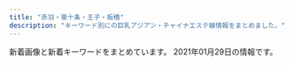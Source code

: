 ```yaml
---
title: "赤羽・東十条・王子・板橋"
description: "キーワード別にの巨乳アジアン・チャイナエステ嬢情報をまとめました。"
---
```


新着画像と新着キーワードをまとめています。
2021年01月29日の情報です。

<DmmAffiliateIns />
<KeywordTable
  shops={
    [
    {
        "station": "JR\u8d64\u7fbd\u99c5\u6771\u53e3",
        "url": "http://ka-en.work/",
        "img_links": [
            "http://ka-en.work/sp/img/sys.jpg",
            "http://ka-en.work/img/st4.jpg",
            "http://ka-en.work/img/st10.jpg",
            "http://ka-en.work/sp/img/st7.jpg",
            "http://ka-en.work/img/botton6.jpg",
            "http://ka-en.work/img/s3.jpg",
            "http://ka-en.work/sp/img/kanban.jpg",
            "http://ka-en.work/img/mo.png",
            "http://ka-en.work/sp/img/st4.jpg",
            "http://ka-en.work/sp/img/cam.jpg",
            "http://ka-en.work/sp/img/t-a.jpg",
            "http://ka-en.work/img/acc1.jpg",
            "http://ka-en.work/sp/img/st6.jpg",
            "http://ka-en.work/img/head.jpg",
            "http://ka-en.work/sp/img/p-9.jpg",
            "http://ka-en.work/sp/img/info.jpg",
            "http://ka-en.work/img/fla-3.jpg",
            "http://ka-en.work/img/s9.jpg",
            "http://ka-en.work/sp/img/botton.jpg",
            "http://ka-en.work/img/st2.jpg",
            "http://ka-en.work/sp/img/tel.jpg",
            "http://ka-en.work/img/acc4.jpg",
            "http://ka-en.work/img/s10.jpg",
            "http://ka-en.work/img/fla-2.jpg",
            "http://ka-en.work/img/acc5.jpg",
            "http://ka-en.work/img/kanban.jpg",
            "http://ka-en.work/img/botton3.jpg",
            "http://ka-en.work/sp/img/acc4.jpg",
            "http://ka-en.work/sp/img/pic.jpg",
            "http://ka-en.work/img/st9.jpg",
            "http://ka-en.work/img/s6.jpg",
            "http://ka-en.work/sp/img/pc.jpg",
            "http://ka-en.work/sp/img/tit.jpg",
            "http://ka-en.work/img/acc2.jpg",
            "http://ka-en.work/sp/img/acc5.jpg",
            "http://ka-en.work/sp/img/st1.jpg",
            "http://ka-en.work/sp/img/st2.jpg",
            "http://ka-en.work/img/botton.jpg",
            "http://ka-en.work/sp/img/time.jpg",
            "http://ka-en.work/img/botton2.jpg",
            "http://ka-en.work/sp/img/st8.jpg",
            "http://ka-en.work/img/s4.jpg",
            "http://ka-en.work/sp/img/acc1.jpg",
            "http://ka-en.work/sp/img/add.jpg",
            "http://ka-en.work/img/st1.jpg",
            "http://ka-en.work/img/st7.jpg",
            "http://ka-en.work/img/st3.jpg",
            "http://ka-en.work/sp/img/p-10.jpg",
            "http://ka-en.work/img/acc3.jpg",
            "http://ka-en.work/img/s7.jpg",
            "http://ka-en.work/sp/img/acc2.jpg",
            "http://ka-en.work/sp/img/acc3.jpg",
            "http://ka-en.work/sp/img/st9.jpg",
            "http://ka-en.work/sp/img/p-6.jpg",
            "http://ka-en.work/img/botton4.jpg",
            "http://ka-en.work/sp/img/t-r.jpg",
            "http://ka-en.work/sp/img/t-t.jpg",
            "http://ka-en.work/sp/img/t-s.jpg",
            "http://ka-en.work/sp/img/t-o.jpg",
            "http://ka-en.work/sp/img/st10.jpg",
            "http://ka-en.work/img/botton5.jpg",
            "http://ka-en.work/img/st8.jpg",
            "http://ka-en.work/sp/img/st3.jpg",
            "http://ka-en.work/img/s2.jpg",
            "http://ka-en.work/img/fla-1.jpg",
            "http://ka-en.work/img/foot.jpg",
            "http://ka-en.work/img/st6.jpg"
        ],
        "name": "\u83ef\u8276",
        "keywords": {
            "87": 1,
            "D": 5,
            "88": 2,
            "85": 12,
            "84": 1,
            "C": 17,
            "86": 2,
            "E": 3
        }
    },
    {
        "url": "https://higashijujo-mensesthe.com/",
        "name": "Love Sea",
        "station": "JR\u6771\u5341\u6761\u99c5\u5317\u53e3",
        "keywords": {},
        "img_links": [
            "https://higashijujo-mensesthe.com/button/blog.png",
            "https://higashijujo-mensesthe.com/icon/twitter.png",
            "https://higashijujo-mensesthe.com/staff/kimi-s1.jpg",
            "https://higashijujo-mensesthe.com/images/qrcode.png",
            "https://higashijujo-mensesthe.com/room/room-l1.jpg",
            "https://higashijujo-mensesthe.com/button/staff.png",
            "https://higashijujo-mensesthe.com/images/main-sp.jpg",
            "https://higashijujo-mensesthe.com/menu/friend.png",
            "https://higashijujo-mensesthe.com/menu/info.png",
            "https://higashijujo-mensesthe.com/button/home.png",
            "https://higashijujo-mensesthe.com/images/camp.jpg",
            "https://higashijujo-mensesthe.com/icon/yelp.png",
            "https://higashijujo-mensesthe.com/staff/kimi-l2.jpg",
            "https://higashijujo-mensesthe.com/staff/rika-l1.jpg",
            "https://higashijujo-mensesthe.com/staff/satomi-s1.jpg",
            "https://higashijujo-mensesthe.com/room/esthe3.jpg",
            "https://higashijujo-mensesthe.com/2020/02/29/lime-s1.jpg",
            "https://higashijujo-mensesthe.com/staff/satomi-l1.jpg",
            "https://higashijujo-mensesthe.com/room/room-l2.jpg",
            "https://higashijujo-mensesthe.com/room/room-l3.jpg",
            "https://higashijujo-mensesthe.com/menu/gallery.png",
            "https://higashijujo-mensesthe.com/menu/blog.png",
            "https://higashijujo-mensesthe.com/staff/kimi-s2.jpg",
            "https://higashijujo-mensesthe.com/2019/10/21/rika-s1.jpg",
            "https://higashijujo-mensesthe.com/room/esthe2.jpg",
            "https://higashijujo-mensesthe.com/staff/lime-l1.jpg",
            "https://higashijujo-mensesthe.com/images/main1.jpg",
            "https://higashijujo-mensesthe.com/menu/home.png",
            "https://higashijujo-mensesthe.com/room/esthe1.jpg",
            "https://higashijujo-mensesthe.com/2019/08/22/runa-s1.jpg",
            "https://higashijujo-mensesthe.com/icon/line.png",
            "https://higashijujo-mensesthe.com/2019/08/10/kimi-s1.jpg",
            "https://higashijujo-mensesthe.com/staff/runa-l1.jpg",
            "https://higashijujo-mensesthe.com/room/room-l4.jpg",
            "https://higashijujo-mensesthe.com/staff/kimi-l1.jpg",
            "https://higashijujo-mensesthe.com/icon/facebook.png",
            "https://higashijujo-mensesthe.com/images/clear.png",
            "https://higashijujo-mensesthe.com/2019/08/23/satomi-s1.jpg",
            "https://higashijujo-mensesthe.com/images/header3.png",
            "https://higashijujo-mensesthe.com/images/footer-l.png",
            "https://higashijujo-mensesthe.com/staff/rika-s1.jpg",
            "https://higashijujo-mensesthe.com/images/footer-r.png",
            "https://higashijujo-mensesthe.com/staff/runa-s1.jpg",
            "https://higashijujo-mensesthe.com/images/flower.png",
            "https://higashijujo-mensesthe.com/staff/lime-s1.jpg"
        ]
    },
    {
        "url": "http://www.crossu.xyz/",
        "name": "\u685c\u306e\u604b",
        "keywords": {
            "\u30bb\u30af\u30b7\u30fc": 5
        },
        "img_links": [
            "http://www.crossu.xyz/templets/default/picture/head.jpg",
            "http://www.crossu.xyz/templets/default/picture/staff_t.jpg",
            "http://www.crossu.xyz/uploads/181211/1-1Q2111433162D.jpg",
            "http://www.crossu.xyz/templets/default/picture/rec1.png",
            "http://www.crossu.xyz/uploads/180620/1-1P62010193X63.jpg",
            "http://www.crossu.xyz/templets/default/picture/news.jpg",
            "http://www.crossu.xyz/uploads/191129/1-19112914393CK.jpg",
            "http://www.crossu.xyz/uploads/180621/1-1P621101232H4.jpg",
            "http://www.crossu.xyz/uploads/191119/1-19111915043V27.jpg",
            "http://www.crossu.xyz/uploads/190924/1-1Z9241056212J.jpg",
            "http://www.crossu.xyz/uploads/180620/1-1P62010154K00.png",
            "http://www.crossu.xyz/templets/default/picture/interior_t.jpg",
            "http://www.crossu.xyz/uploads/allimg/180620/1-1P6201013133b.jpg",
            "http://www.crossu.xyz/uploads/200528/1-20052Q52142229.jpg"
        ],
        "station": "JR\u738b\u5b50\u99c5\u5317\u53e3"
    },
    {
        "name": "Flower",
        "img_links": [
            "http://flower.este88.com/gals/haruka1.jpg",
            "http://flower.este88.com/images/m01.jpg",
            "http://flower.este88.com/gals/riri1.jpg",
            "http://flower.este88.com/gals/emi1.jpg",
            "http://flower.este88.com/i/images/access5.jpg",
            "http://flower.este88.com/images/m03.jpg",
            "http://flower.este88.com/i/images/access6.jpg",
            "http://flower.este88.com/gals/yuuna1.jpg",
            "http://flower.este88.com/i/images/access7.jpg",
            "http://flower.este88.com/i/images/access3.jpg",
            "http://flower.este88.com/gals/moe1.jpg",
            "http://flower.este88.com/images/m05.jpg",
            "http://flower.este88.com/images/m04.jpg",
            "http://flower.este88.com/i/images/access1.jpg",
            "http://flower.este88.com/images/kp01.jpg",
            "http://flower.este88.com/i/images/access2.jpg",
            "http://flower.este88.com/images/m02.jpg",
            "http://flower.este88.com/images/dot.png",
            "http://flower.este88.com/gals/erika1.jpg",
            "http://flower.este88.com/images/img1.jpg",
            "http://flower.este88.com/i/images/access4.jpg"
        ],
        "url": "http://flower.este88.com/",
        "keywords": {},
        "station": "JR\u8d64\u7fbd\u99c5\u5357\u53e3"
    },
    {
        "url": "http://www.iyashinotabi.xyz/",
        "station": "\u84ee\u6839\u99c5\u6771\u53e3",
        "name": "\u6771\u6d0b\u30de\u30c3\u30b5\u30fc\u30b8\u96c5",
        "keywords": {},
        "img_links": [
            "http://www.iyashinotabi.xyz/images/images/index-ie_11_01.jpg",
            "http://www.iyashinotabi.xyz/images/nav/nav-sys.jpg",
            "http://www.iyashinotabi.xyz/images/images/index-ie_11_04.jpg",
            "http://www.iyashinotabi.xyz/images/index-ie_23.jpg",
            "http://www.iyashinotabi.xyz/images/top/t5.jpg",
            "http://www.iyashinotabi.xyz/images/index-ie_22.jpg",
            "http://www.iyashinotabi.xyz/images/images/sys_06.jpg",
            "http://www.iyashinotabi.xyz/images/shop/01.jpg",
            "http://www.iyashinotabi.xyz/images/nav/nav-staff.jpg",
            "http://www.iyashinotabi.xyz/images/staff/aya.jpg",
            "http://www.iyashinotabi.xyz/images/nav/nav-job.jpg",
            "http://www.iyashinotabi.xyz/images/shop/02.jpg",
            "http://www.iyashinotabi.xyz/images/staff/yumi.jpg",
            "http://www.iyashinotabi.xyz/images/images/sys_05.jpg",
            "http://www.iyashinotabi.xyz/images/top/t1.jpg",
            "http://www.iyashinotabi.xyz/images/index-ie_10.jpg",
            "http://www.iyashinotabi.xyz/images/index-ie_20.jpg",
            "http://www.iyashinotabi.xyz/images/index-ie_04.jpg",
            "http://www.iyashinotabi.xyz/images/shop/03.jpg",
            "http://www.iyashinotabi.xyz/images/index-ie_18.jpg",
            "http://www.iyashinotabi.xyz/images/staff/mika.jpg",
            "http://www.iyashinotabi.xyz/images/top/t6.jpg"
        ]
    },
    {
        "img_links": [
            "http://www.cocosia.work/img/bn_howto_sp.jpg",
            "http://www.cocosia.work/img/int1_sp.jpg",
            "http://www.cocosia.work/img/i_tel.png",
            "http://www.cocosia.work/staff/mika1.jpg",
            "http://www.cocosia.work/staff/mao.jpg",
            "http://www.cocosia.work/img/int1.jpg",
            "http://www.cocosia.work/img/header_info.png",
            "http://www.cocosia.work/staff/mao1.jpg",
            "http://www.cocosia.work/staff/rea.jpg",
            "http://www.cocosia.work/staff/riya1.jpg",
            "http://www.cocosia.work/img/int2.jpg",
            "http://www.cocosia.work/img/int2_sp.jpg",
            "http://www.cocosia.work/img/bn_contact.jpg",
            "http://www.cocosia.work/img/int3_sp.jpg",
            "http://www.cocosia.work/staff/mika.jpg",
            "http://www.cocosia.work/staff/hina1.jpg",
            "http://www.cocosia.work/staff/rea1.jpg",
            "http://www.cocosia.work/staff/riya.jpg",
            "http://www.cocosia.work/img/int3.jpg",
            "http://www.cocosia.work/img/bn_contact_sp.jpg",
            "http://www.cocosia.work/img/concept.jpg",
            "http://www.cocosia.work/img/concept_sp.jpg",
            "http://www.cocosia.work/staff/yuyu.jpg",
            "http://www.cocosia.work/staff/yuyu1.jpg",
            "http://www.cocosia.work/staff/hina.jpg",
            "http://www.cocosia.work/img/bn_howto.jpg"
        ],
        "name": "Cocosia \uff5e\u30b3\u30b3\u30b7\u30a2\uff5e",
        "station": "JR\u8d64\u7fbd\u99c5\u897f\u53e3",
        "url": "http://www.cocosia.work/",
        "keywords": {
            "C": 15,
            "E": 6,
            "85": 2,
            "86": 8,
            "87": 6,
            "D": 10
        }
    },
    {
        "keywords": {
            "85": 6,
            "86": 18,
            "88": 12,
            "D": 36
        },
        "name": "\u5922\u3054",
        "station": "JR\u5341\u6761\u99c5\u5357\u53e3",
        "img_links": [
            "https://yumego.tyo.cm/images/sp_tit_twitter.png",
            "https://yumego.tyo.cm/photos/sites/83/2020/12/2020120108205259.jpg",
            "https://yumego.tyo.cm/images/tit_therapist.png",
            "https://yumego.tyo.cm/images/sp_tit_therapist.png",
            "https://yumego.tyo.cm/images/room4.jpg",
            "https://yumego.tyo.cm/photos/sites/83/2020/12/2020120610415227.jpg",
            "https://yumego.tyo.cm/images/sp_tit_new.png",
            "https://yumego.tyo.cm/photos/sites/83/2020/12/2020120610415197.jpg",
            "https://yumego.tyo.cm/photos/sites/83/2020/12/2020120610415359.jpg",
            "https://yumego.tyo.cm/images/tit_staff01.png",
            "https://yumego.tyo.cm/images/room3.jpg",
            "https://yumego.tyo.cm/images/room1.jpg",
            "https://yumego.tyo.cm/images/top.jpg",
            "https://yumego.tyo.cm/images/room2.jpg",
            "https://yumego.tyo.cm/images/img_tel.png",
            "https://yumego.tyo.cm/images/tit_new.png",
            "https://yumego.tyo.cm/photos/sites/83/2020/12/2020120108205582.jpg",
            "https://yumego.tyo.cm/images/sp_tit_staff01.png",
            "https://yumego.tyo.cm/photos/sites/83/2020/12/2020120802122351.jpg",
            "https://yumego.tyo.cm/images/sp_top.jpg",
            "https://yumego.tyo.cm/photos/sites/83/2020/12/2020120802122165.jpg",
            "https://yumego.tyo.cm/images/tit_twitter.png",
            "https://yumego.tyo.cm/images/maining.jpg",
            "https://yumego.tyo.cm/photos/sites/83/2020/12/2020120610415351.jpg",
            "https://yumego.tyo.cm/images/tit_staff02.png",
            "https://yumego.tyo.cm/images/sp_tit_staff02.png",
            "https://yumego.tyo.cm/photos/sites/83/2020/12/2020120108205393.jpg"
        ],
        "url": "https://yumego.tyo.cm/"
    },
    {
        "name": "\u30c0\u30fc\u30ea\u30f3",
        "keywords": {
            "84": 2,
            "86": 4,
            "87": 2,
            "82": 2
        },
        "img_links": [
            "http://angel-aroma.net/img/m3.jpg",
            "http://angel-aroma.net/img/m4.jpg",
            "http://angel-aroma.net/img/stafft.jpg",
            "http://angel-aroma.net/img/m30.jpg",
            "http://angel-aroma.net/img/sta3.jpg",
            "http://angel-aroma.net/img/top.jpg",
            "http://angel-aroma.net/img/no.png",
            "http://angel-aroma.net/img/qr.jpg",
            "http://angel-aroma.net/img/m20.jpg",
            "http://angel-aroma.net/img/m5.jpg",
            "http://angel-aroma.net/img/m6.jpg",
            "http://angel-aroma.net/img/m10.jpg",
            "http://angel-aroma.net/img/sta1.jpg",
            "http://angel-aroma.net/img/m1.jpg",
            "http://angel-aroma.net/img/sta6.jpg",
            "http://angel-aroma.net/img/m2.jpg",
            "http://angel-aroma.net/img/sta5.jpg",
            "http://angel-aroma.net/img/sta2.jpg"
        ],
        "url": "http://angel-aroma.net/",
        "station": "JR\u8d64\u7fbd\u99c5\u6771\u53e3"
    },
    {
        "station": "JR\u738b\u5b50\u99c5\u5317\u53e3",
        "name": "\u30d7\u30ea\u30f3\u30b9",
        "url": "http://prince.tyo.cm/",
        "keywords": {
            "86": 18,
            "D": 63,
            "C": 9,
            "83": 9,
            "85": 45
        },
        "img_links": [
            "http://prince.tyo.cm/images/info.jpg",
            "http://prince.tyo.cm/images/room2.jpg",
            "http://prince.tyo.cm/images/room3.jpg",
            "http://prince.tyo.cm/photos/sites/76/2020/10/2020101906110056.jpg",
            "http://prince.tyo.cm/images/mobile.jpg",
            "http://prince.tyo.cm/photos/sites/76/2021/01/2021010702590166.jpg",
            "http://prince.tyo.cm/photos/sites/76/2021/01/2021010702590285.jpg",
            "http://prince.tyo.cm/images/s_cautions.jpg",
            "http://prince.tyo.cm/photos/sites/76/2020/10/2020101906110117.jpg",
            "http://prince.tyo.cm/photos/sites/76/2021/01/2021010702590295.jpg",
            "http://prince.tyo.cm/images/s_pick.jpg",
            "http://prince.tyo.cm/images/s_staff.jpg",
            "http://prince.tyo.cm/images/s_news.jpg",
            "http://prince.tyo.cm/images/s_info.jpg",
            "http://prince.tyo.cm/photos/sites/76/2020/10/2020101906110145.jpg",
            "http://prince.tyo.cm/photos/sites/76/2021/01/2021010702590356.jpg",
            "http://prince.tyo.cm/photos/sites/76/2020/10/2020101906110029.jpg",
            "http://prince.tyo.cm/images/room4.jpg",
            "http://prince.tyo.cm/images/room1.jpg",
            "http://prince.tyo.cm/images/top.jpg"
        ]
    },
    {
        "station": "JR\u8d64\u7fbd\u99c5",
        "keywords": {},
        "name": "Kiss you",
        "url": "http://kissyourelax.xyz/",
        "img_links": [
            "http://kissyourelax.xyz/uploads/190514/1-1Z5140R044351.jpg",
            "http://kissyourelax.xyz/uploads/190920/1-1Z9200Z645220.jpg",
            "http://kissyourelax.xyz/uploads/200812/1-200Q2125423452.jpg",
            "http://kissyourelax.xyz/uploads/190802/1-1ZP20P91YN.jpg",
            "http://kissyourelax.xyz/img/botton.jpg",
            "http://kissyourelax.xyz/uploads/190625/1-1Z625204313L6.jpg",
            "http://kissyourelax.xyz/uploads/190802/1-1ZP20P930U4.jpg",
            "http://kissyourelax.xyz/uploads/191213/1-19121315493M58.jpg",
            "http://kissyourelax.xyz/uploads/190426/1-1Z4261G221600.jpg",
            "http://kissyourelax.xyz/uploads/200929/1-200929125H1111.jpg",
            "http://kissyourelax.xyz/uploads/191129/1-191129154603T5.jpg",
            "http://kissyourelax.xyz/uploads/190422/1-1Z42214343N22.jpg",
            "http://kissyourelax.xyz/uploads/200929/1-200929125F62K.jpg",
            "http://kissyourelax.xyz/uploads/190712/1-1ZG2111A3147.jpg",
            "http://kissyourelax.xyz/uploads/200812/1-200Q212540D24.jpg",
            "http://kissyourelax.xyz/uploads/191213/1-1912131550052E.jpg",
            "http://kissyourelax.xyz/uploads/190422/1-1Z422143352a6.jpg",
            "http://kissyourelax.xyz/uploads/190422/1-1Z422144244F3.jpg",
            "http://kissyourelax.xyz/uploads/190514/1-1Z5140R02A31.jpg",
            "http://kissyourelax.xyz/uploads/190712/1-1ZG2111F3448.jpg",
            "http://kissyourelax.xyz/img/s0.png",
            "http://kissyourelax.xyz/uploads/190426/1-1Z4261G1591I.jpg",
            "http://kissyourelax.xyz/uploads/190426/1-1Z4261G229208.jpg",
            "http://kissyourelax.xyz/uploads/190625/1-1Z625203Q3N2.jpg"
        ]
    },
    {
        "station": "\u8d64\u7fbd\u5ca9\u6df5\u99c52\u756a\u51fa\u53e3",
        "keywords": {
            "87": 4,
            "D": 4
        },
        "img_links": [
            "http://www.goodtime.iesjp.com/photo_news/upimg/39901600bd6533312b_0.jpg",
            "http://www.goodtime.iesjp.com/images/m-top-right03.jpg",
            "http://www.goodtime.iesjp.com/images/m-right.jpg",
            "http://www.goodtime.iesjp.com/images/m-top02.jpg",
            "http://www.goodtime.iesjp.com/images/top-left01.jpg",
            "http://www.goodtime.iesjp.com/images/m-left.jpg",
            "http://www.goodtime.iesjp.com/images/m-top-right01.jpg",
            "http://www.goodtime.iesjp.com/files/003.jpg",
            "http://www.goodtime.iesjp.com/images/m-top03.jpg",
            "http://www.goodtime.iesjp.com/images/call.png",
            "http://www.goodtime.iesjp.com/images/m-yejiao.jpg",
            "http://www.goodtime.iesjp.com/files/002.jpg",
            "http://www.goodtime.iesjp.com/images/m-top-right02.jpg",
            "http://www.goodtime.iesjp.com/images/m-top-right04.jpg",
            "http://www.goodtime.iesjp.com/images/m-head.jpg"
        ],
        "name": "GOOD TIME",
        "url": "http://www.goodtime.iesjp.com/"
    },
    {
        "url": "http://hatsukoi.ests.jp/",
        "station": "JR\u738b\u5b50\u99c5\u4e2d\u592e\u53e3",
        "keywords": {
            "D": 7,
            "E": 2,
            "86": 2,
            "87": 5,
            "85": 2
        },
        "name": "\u521d\u604b",
        "img_links": [
            "http://hatsukoi.ests.jp/photos/sites/14/2020/06/2020060307150117.jpg",
            "http://hatsukoi.ests.jp/images/a3.jpg",
            "http://hatsukoi.ests.jp/photos/sites/14/2020/06/2020060307124296.jpg",
            "http://hatsukoi.ests.jp/images/room5.jpg",
            "http://hatsukoi.ests.jp/images/s_staff.png",
            "http://hatsukoi.ests.jp/photos/sites/14/2020/06/2020060307090565.jpg",
            "http://hatsukoi.ests.jp/images/room3.jpg",
            "http://hatsukoi.ests.jp/images/room4.jpg",
            "http://hatsukoi.ests.jp/images/room2.jpg",
            "http://hatsukoi.ests.jp/photos/sites/14/2020/06/2020060307155229.jpg",
            "http://hatsukoi.ests.jp/photos/sites/14/2020/06/2020060307173696.jpg",
            "http://hatsukoi.ests.jp/images/end.png",
            "http://hatsukoi.ests.jp/images/a2.jpg",
            "http://hatsukoi.ests.jp/images/top.png",
            "http://hatsukoi.ests.jp/images/s_link.png",
            "http://hatsukoi.ests.jp/photos/sites/14/2020/06/2020060307182168.jpg",
            "http://hatsukoi.ests.jp/photos/sites/14/2020/06/2020060307094856.jpg",
            "http://hatsukoi.ests.jp/images/a1.jpg",
            "http://hatsukoi.ests.jp/photos/sites/14/2020/06/2020060307190715.jpg",
            "http://hatsukoi.ests.jp/images/mobile.jpg",
            "http://hatsukoi.ests.jp/images/nei_bj1.png",
            "http://hatsukoi.ests.jp/images/room1.jpg",
            "http://hatsukoi.ests.jp/images/news.png",
            "http://hatsukoi.ests.jp/photos/sites/14/2020/06/2020060307164866.jpg"
        ]
    },
    {
        "station": "JR\u8d64\u7fbd\u99c5\u5357\u53e3",
        "img_links": [
            "http://www.darling.esjp.info/img/nav-005.png",
            "http://www.darling.esjp.info/img/nav-006.png",
            "http://www.darling.esjp.info/img/stb.jpg",
            "http://www.darling.esjp.info/files/003.jpg",
            "http://www.darling.esjp.info/files/007.jpg",
            "http://www.darling.esjp.info/files/002.jpg",
            "http://www.darling.esjp.info/img/nav-003.png",
            "http://www.darling.esjp.info/img/nav-002.png",
            "http://www.darling.esjp.info/img/top01.png",
            "http://www.darling.esjp.info/files/008.jpg",
            "http://www.darling.esjp.info/img/tel.png",
            "http://www.darling.esjp.info/img/nav-004.png",
            "http://www.darling.esjp.info/files/001.jpg",
            "http://www.darling.esjp.info/img/nav-001.png",
            "http://www.darling.esjp.info/img/stt.jpg"
        ],
        "keywords": {
            "86": 1,
            "D": 5,
            "87": 4
        },
        "url": "http://www.darling.esjp.info/",
        "name": "Darling \uff5e\u30c0\u30fc\u30ea\u30f3\uff5e"
    },
    {
        "keywords": {
            "98": 1,
            "89": 3,
            "88": 3,
            "\u30bb\u30af\u30b7\u30fc": 6,
            "87": 3
        },
        "station": "JR\u8d64\u7fbd\u99c5\u5357\u6539\u672d\u53e3(\u6771)",
        "name": "FLOWER",
        "img_links": [
            "http://esthe-japan.work/flower/upload/202004/1588153474.png"
        ],
        "url": "http://esthe-japan.work/flower/"
    },
    {
        "img_links": [
            "http://www.roserelaxation.info/upload/201808/thumb_dis/1535596152.jpg",
            "http://www.roserelaxation.info/upload/201807/1531195952.jpg",
            "http://www.roserelaxation.info/upload/images/20171206_132851.jpg",
            "http://www.roserelaxation.info/upload/201708/1502280972.jpg",
            "http://www.roserelaxation.info/upload/images/20171214_032900.jpg",
            "http://www.roserelaxation.info/upload/201807/thumb_dis/1531197286.jpg",
            "http://www.roserelaxation.info/upload/images/20171206_133002.jpg",
            "http://www.roserelaxation.info/upload/201807/thumb/1531195547.jpg",
            "http://www.roserelaxation.info/upload/202007/thumb_dis/1594636355.jpg",
            "http://www.roserelaxation.info/upload/images/20171206_132919.jpg",
            "http://www.roserelaxation.info/upload/202008/1598846272.jpg",
            "http://www.roserelaxation.info/upload/202007/thumb_dis/1594636684.jpg",
            "http://www.roserelaxation.info/upload/201807/1531197286.jpg",
            "http://www.roserelaxation.info/upload/images/20170525_102731.jpg",
            "http://www.roserelaxation.info/upload/201807/1531195547.jpg",
            "http://www.roserelaxation.info/upload/images/20170706_091357.jpg",
            "http://www.roserelaxation.info/upload/201807/thumb/1531195952.jpg",
            "http://www.roserelaxation.info/upload/202007/thumb_dis/1594636246.jpg",
            "http://www.roserelaxation.info/upload/images/20170613_104732.jpg",
            "http://www.roserelaxation.info/upload/202007/1594636684.jpg",
            "http://www.roserelaxation.info/upload/202007/thumb/1594636684.jpg",
            "http://www.roserelaxation.info/upload/202007/thumb/1594636246.jpg",
            "http://www.roserelaxation.info/upload/202007/1594636246.jpg",
            "http://www.roserelaxation.info/upload/201708/thumb_dis/1502280972.jpg",
            "http://www.roserelaxation.info/upload/201712/1512155748.jpg",
            "http://www.roserelaxation.info/upload/201712/thumb_dis/1512155748.jpg",
            "http://www.roserelaxation.info/upload/201807/thumb_dis/1531195547.jpg",
            "http://www.roserelaxation.info/upload/201801/thumb/1517150493.jpg",
            "http://www.roserelaxation.info/upload/images/20171206_132823.jpg",
            "http://www.roserelaxation.info/upload/201807/thumb_dis/1531195952.jpg",
            "http://www.roserelaxation.info/upload/201712/thumb/1512155748.jpg",
            "http://www.roserelaxation.info/upload/202007/1594636355.jpg",
            "http://www.roserelaxation.info/upload/201801/1517150493.jpg",
            "http://www.roserelaxation.info/upload/201801/thumb_dis/1517150493.jpg",
            "http://www.roserelaxation.info/upload/202007/thumb/1594636355.jpg",
            "http://www.roserelaxation.info/upload/202007/thumb_dis/1594636322.jpg",
            "http://www.roserelaxation.info/upload/201707/1499300573.jpg"
        ],
        "url": "http://www.roserelaxation.info/",
        "name": "Only one \uff5e\u30aa\u30f3\u30ea\u30fc\u30ef\u30f3\uff5e",
        "keywords": {},
        "station": "JR\u8d64\u7fbd\u99c5\u5357\u53e3"
    },
    {
        "keywords": {
            "89": 1,
            "E": 2,
            "86": 1,
            "85": 1,
            "C": 1,
            "84": 1,
            "87": 1,
            "D": 2
        },
        "url": "http://www.e-baby.work/",
        "img_links": [
            "http://www.e-baby.work/img/all/loader.png",
            "http://www.e-baby.work/staff/karenc.jpg",
            "http://www.e-baby.work/staff/rina1.jpg",
            "http://www.e-baby.work/img/all/icon2.png",
            "http://www.e-baby.work/staff/karen1.jpg",
            "http://www.e-baby.work/staff/haru1.jpg",
            "http://www.e-baby.work/staff/yuka1.jpg",
            "http://www.e-baby.work/staff/maya1.jpg"
        ],
        "station": "JR\u8d64\u7fbd\u99c5\u6771\u53e3",
        "name": "\u30a2\u30a4\u30ea\u30b9"
    },
    {
        "img_links": [
            "http://tenpo5.iest.info/images/top.jpg",
            "http://tenpo5.iest.info/images/mobile.jpg",
            "http://tenpo5.iest.info/photos/sites/28/2020/10/2020101301474624.jpg",
            "http://tenpo5.iest.info/images/room6.jpg",
            "http://tenpo5.iest.info/images/acc4.jpg",
            "http://tenpo5.iest.info/photos/sites/28/2020/08/2020082006021860.jpg",
            "http://tenpo5.iest.info/images/room1.jpg",
            "http://tenpo5.iest.info/photos/sites/28/2020/08/2020082006024737.jpg",
            "http://tenpo5.iest.info/photos/sites/28/2020/08/2020082006012320.jpg",
            "http://tenpo5.iest.info/images/s_news.jpg",
            "http://tenpo5.iest.info/images/room3.jpg",
            "http://tenpo5.iest.info/images/s3.jpg",
            "http://tenpo5.iest.info/images/acc5.jpg",
            "http://tenpo5.iest.info/images/acc6.jpg",
            "http://tenpo5.iest.info/images/acc3.jpg",
            "http://tenpo5.iest.info/images/acc2.jpg",
            "http://tenpo5.iest.info/images/room4.jpg",
            "http://tenpo5.iest.info/images/room7.jpg",
            "http://tenpo5.iest.info/photos/sites/28/2020/08/2020082006010721.jpg",
            "http://tenpo5.iest.info/images/s1.jpg",
            "http://tenpo5.iest.info/images/acc1.jpg",
            "http://tenpo5.iest.info/images/room2.jpg",
            "http://tenpo5.iest.info/photos/sites/28/2020/09/2020092801272363.jpg",
            "http://tenpo5.iest.info/images/info.jpg",
            "http://tenpo5.iest.info/images/info2.jpg"
        ],
        "name": "\u3084\u3059\u3089\u304e",
        "url": "http://tenpo5.iest.info/",
        "station": "JR\u738b\u5b50\u99c5\u5317\u53e3",
        "keywords": {
            "D": 35,
            "86": 14,
            "85": 7,
            "83": 7,
            "E": 7,
            "87": 14
        }
    },
    {
        "keywords": {
            "86": 2,
            "D": 2
        },
        "img_links": [
            "http://shanshan-esthe.com/img/no.png",
            "http://shanshan-esthe.com/img/sta14.jpg",
            "http://shanshan-esthe.com/img/st16.jpg",
            "http://shanshan-esthe.com/img/sta0.jpg",
            "http://shanshan-esthe.com/img/st14.jpg"
        ],
        "station": "JR\u6771\u5341\u6761\u99c5\u5317\u53e3",
        "name": "\u9999\u9999",
        "url": "http://shanshan-esthe.com/"
    },
    {
        "name": "Last Paradise \uff5e\u30e9\u30b9\u30c8\u30d1\u30e9\u30c0\u30a4\u30b9\uff5e",
        "station": "JR\u8d64\u7fbd\u99c5\u5357\u53e3",
        "img_links": [
            "http://lastpara.net/image/cast/cast_259_1_s.jpg",
            "http://lastpara.net/image/cast/cast_265_1_l.jpg",
            "http://lastpara.net/image/cast/cast_256_1_s.jpg",
            "http://lastpara.net/image/cast/cast_286_1_s.jpg",
            "http://lastpara.net/image/cast/cast_287_1_l.jpg",
            "http://lastpara.net/image/cast/cast_261_1_l.jpg",
            "http://lastpara.net/image/cast/cast_265_1_s.jpg",
            "http://lastpara.net/img/recuit.png",
            "http://lastpara.net/image/cast/cast_263_1_s.jpg",
            "http://lastpara.net/image/cast/cast_256_1_l.jpg",
            "http://lastpara.net/img/event/camp_top_02.jpg",
            "http://lastpara.net/img/news-ttl.jpg",
            "http://lastpara.net/image/cast/cast_263_1_l.jpg",
            "http://lastpara.net/image/cast/cast_262_1_l.jpg",
            "http://lastpara.net/image/cast/cast_259_1_l.jpg",
            "http://lastpara.net/image/cast/cast_287_1_s.jpg",
            "http://lastpara.net/image/cast/cast_286_1_l.jpg",
            "http://lastpara.net/image/cast/cast_255_1_l.jpg"
        ],
        "keywords": {
            "86": 4,
            "90": 2,
            "84": 4,
            "85": 9
        },
        "url": "http://lastpara.net/"
    },
    {
        "name": "\u7f8e\u5065",
        "url": "http://oji.pink/",
        "img_links": [
            "http://oji.pink/images/g0.jpg",
            "http://oji.pink/images/1.png",
            "http://oji.pink/images/zi_link.png",
            "http://oji.pink/images/mobile.jpg",
            "http://oji.pink/images/3.png",
            "http://oji.pink/images/g2.jpg",
            "http://oji.pink/images/aki.jpg",
            "http://oji.pink/images/g7.jpg",
            "http://oji.pink/images/zi_staff.png",
            "http://oji.pink/images/r4.jpg",
            "http://oji.pink/images/r1.jpg",
            "http://oji.pink/images/g5.jpg",
            "http://oji.pink/images/r2.jpg",
            "http://oji.pink/images/g1.jpg",
            "http://oji.pink/images/yuki.jpg",
            "http://oji.pink/images/r3.jpg",
            "http://oji.pink/images/top.jpg",
            "http://oji.pink/images/new1.jpg"
        ],
        "station": "JR\u738b\u5b50\u99c5\u5317\u53e3",
        "keywords": {
            "C": 15
        }
    }
]
}
/>
<DmmAffiliateScript />

